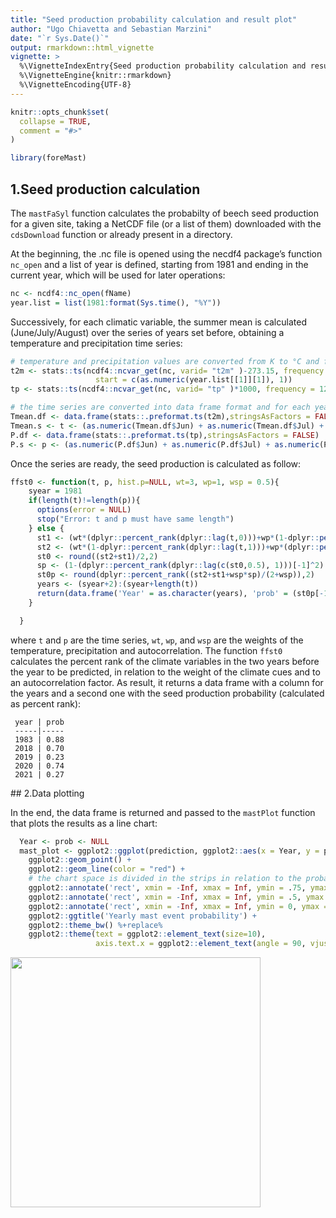 ```yaml
---
title: "Seed production probability calculation and result plot"
author: "Ugo Chiavetta and Sebastian Marzini"
date: "`r Sys.Date()`"
output: rmarkdown::html_vignette
vignette: >
  %\VignetteIndexEntry{Seed production probability calculation and result plot}
  %\VignetteEngine{knitr::rmarkdown}
  %\VignetteEncoding{UTF-8}
---
```


```r
knitr::opts_chunk$set(
  collapse = TRUE,
  comment = "#>"
)
```

```r
library(foreMast)
```


## 1.Seed production calculation

The `mastFaSyl` function calculates the probabilty of beech seed production for a given site, taking a NetCDF file (or a list of them) downloaded with the `cdsDownload` function or already present in a directory.

At the beginning, the .nc file is opened using the necdf4 package's function `nc_open` and a list of year is defined, starting from 1981 and ending in the current year, which will be used for later operations:

```r
nc <- ncdf4::nc_open(fName)
year.list = list(1981:format(Sys.time(), "%Y"))
```

Successively, for each climatic variable, the summer mean is calculated (June/July/August) over the series of years set before, obtaining a temperature and precipitation time series:

```r
# temperature and precipitation values are converted from K to °C and from m to mm rispectively
t2m <- stats::ts(ncdf4::ncvar_get(nc, varid= "t2m" )-273.15, frequency = 12,
                   start = c(as.numeric(year.list[[1]][1]), 1))
tp <- stats::ts(ncdf4::ncvar_get(nc, varid= "tp" )*1000, frequency = 12)

# the time series are converted into data frame format and for each year the summer mean is calculated
Tmean.df <- data.frame(stats::.preformat.ts(t2m),stringsAsFactors = FALSE) 
Tmean.s <- t <- (as.numeric(Tmean.df$Jun) + as.numeric(Tmean.df$Jul) + as.numeric(Tmean.df$Aug))/3
P.df <- data.frame(stats::.preformat.ts(tp),stringsAsFactors = FALSE)
P.s <- p <- (as.numeric(P.df$Jun) + as.numeric(P.df$Jul) + as.numeric(P.df$Aug))/3
```

Once the series are ready, the seed production is calculated as follow:

```r
ffst0 <- function(t, p, hist.p=NULL, wt=3, wp=1, wsp = 0.5){
    syear = 1981
    if(length(t)!=length(p)){
      options(error = NULL)
      stop("Error: t and p must have same length")
    } else {
      st1 <- (wt*(dplyr::percent_rank(dplyr::lag(t,0)))+wp*(1-dplyr::percent_rank(dplyr::lag(p,0))))/(wp+wt)
      st2 <- (wt*(1-dplyr::percent_rank(dplyr::lag(t,1)))+wp*(dplyr::percent_rank(dplyr::lag(p,1))))/(wp+wt)
      st0 <- round((st2+st1)/2,2)
      sp <- (1-(dplyr::percent_rank(dplyr::lag(c(st0,0.5), 1)))[-1]^2)
      st0p <- round(dplyr::percent_rank((st2+st1+wsp*sp)/(2+wsp)),2)
      years <- (syear+2):(syear+length(t))
      return(data.frame('Year' = as.character(years), 'prob' = (st0p[-1])))
    }

  }
```

where `t` and `p` are the time series, `wt`, `wp`, and `wsp` are the weights of the temperature, precipitation and autocorrelation.
The function `ffst0` calculates the percent rank of the climate variables in the two years before the year to be predicted, in relation to the weight of the climate cues and to an autocorrelation factor. As result, it returns a data frame with a column for the years and a second one with the seed production probability (calculated as percent rank):

```eval
 year | prob
 -----|-----
 1983 | 0.88
 2018 | 0.70
 2019 | 0.23
 2020 | 0.74
 2021 | 0.27
```
 
 ## 2.Data plotting
 
In the end, the data frame is returned and passed to the `mastPlot` function that plots the results as a line chart:

```r
  Year <- prob <- NULL
  mast_plot <- ggplot2::ggplot(prediction, ggplot2::aes(x = Year, y = prob, group = 1)) +
    ggplot2::geom_point() +
    ggplot2::geom_line(color = "red") +
    # the chart space is divided in the strips in relation to the probability value
    ggplot2::annotate('rect', xmin = -Inf, xmax = Inf, ymin = .75, ymax = 1, alpha = .2, fill = 'darkgreen') +
    ggplot2::annotate('rect', xmin = -Inf, xmax = Inf, ymin = .5, ymax = .75, alpha = .2, fill = 'green') +
    ggplot2::annotate('rect', xmin = -Inf, xmax = Inf, ymin = 0, ymax = .5, alpha = .2, fill = 'lightgreen') +
    ggplot2::ggtitle('Yearly mast event probability') +
    ggplot2::theme_bw() %+replace% 
    ggplot2::theme(text = ggplot2::element_text(size=10),
                   axis.text.x = ggplot2::element_text(angle = 90, vjust = 0.5, size= 9))
```

![](C:/Users/Seba_/Documents/foreMast/inst/examplot.png){width=400}
